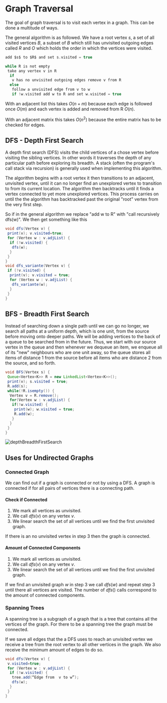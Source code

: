 # Graph Traversal

The goal of graph traversal is to visit each vertex in a graph. This can be done a multitude of ways.

The general algorithm is as followed. We have a root vertex $s$, a set of all visited vertices $B$, a subset of $B$ which still has unvisited outgoing edges called $R$ and $O$ which holds the order in which the vertices were visited.

```c
add $s$ to $R$ and set s.visited = true

while R is not empty
 take any vertex v in R
  if
   v has no unvisited outgoing edges remove v from R
  else
   follow a unvisited edge from v to w
   if !w.visited add w to R and set w.visited = true
```

With an adjacent list this takes $O(n+m)$ because each edge is followed once $O(m)$ and each vertex is added and removed from R $O(n)$.

With an adjacent matrix this takes $O(n^2)$ because the entire matrix has to be checked for edges.

## DFS - Depth First Search

A depth first search (DFS) visits the child vertices of a chose vertex before visiting the sibling vertices. In other words it traverses the depth of any particular path before exploring its breadth. A stack (often the program's call stack via recursion) is generally used when implementing this algorithm.

The algorithm begins with a root vertex it then transitions to an adjacent, unvisited vertex, until it can no longer find an unexplored vertex to transition to from its current location. The algorithm then backtracks until it finds a vertex connected to yet more unexplored vertices. This process carries on until the the algorithm has backtracked past the original "root" vertex from the very first step.

So if in the general algorithm we replace "add w to R" with "call recursively dfs(w)". We then get something like this

```java
void dfs(Vertex v) {
 print(v); v.visited=true;
 for (Vertex w : v.adjList) {
  if (!w.visited) {
   dfs(w);
  }
 }
}
void dfs_variante(Vertex v) {
 if (!v.visited) {
  print(v); v.visited = true;
  for (Vertex w : v.adjList) {
   dfs_variante(w);
  }
 }
}
```

## BFS - Breadth First Search

Instead of searching down a single path until we can go no longer, we search all paths at a uniform depth, which is one unit, from the source before moving onto deeper paths. We will be adding vertices to the back of a queue to be searched from in the future. Thus, we start with our source vertex in the queue and then whenever we dequeue an item, we enqueue all of its "new" neighbours who are one unit away, so the queue stores all items of distance 1 from the source before all items who are distance 2 from the source, and so forth.

```java
void BFS(Vertex s) {
 Queue<Vertex<K>> R = new LinkedList<Vertex<K>>();
 print(v); s.visited = true;
 R.add(s);
 while(!R.isempty()) {
  Vertex v = R.remove();
  for(Vertex w : v.adjList) {
   if(!w.visited) {
    print(w); w.visited = true;
    R.add(w);
   }
  }
 }
}
```

![depthBreadthFirstSearch](/compSci/depthBreadthFirstSearch.png)

## Uses for Undirected Graphs

### Connected Graph

We can find out if a graph is connected or not by using a DFS. A graph is connected if for all pairs of vertices there is a connecting path.

#### Check if Connected

1. We mark all vertices as unvisited.
2. We call $dfs(v)$ on any vertex $v$.
3. We linear search the set of all vertices until we find the first unvisited graph.

If there is an no unvisited vertex in step 3 then the graph is connected.

#### Amount of Connected Components

1. We mark all vertices as unvisited.
2. We call $dfs(v)$ on any vertex $v$.
3. We linear search the set of all vertices until we find the first unvisited graph.

If we find an unvisited graph $w$ in step 3 we call $dfs(w)$ and repeat step 3 until there all vertices are visited. The number of $dfs()$ calls correspond to the amount of connected components.

### Spanning Trees

A spanning tree is a subgraph of a graph that is a tree that contains all the vertices of the graph. For there to be a spanning tree the graph must be connected.

If we save all edges that the a DFS uses to reach an unvisited vertex we receive a tree from the root vertex to all other vertices in the graph. We also receive the minimum amount of edges to do so.

```java
void dfs(Vertex v) {
 v.visited=true;
 for (Vertex w : v.adjList) {
  if (!w.visited) {
   tree.add(“Edge from  v to w”);
   dfs(w);
  }
 }
}
```
